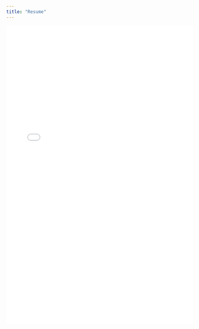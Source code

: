 ```yaml
---
title: "Resume"
---
```


<iframe src="Hunter_Resume_2025.pdf" width="100%" height="800px" style="border: none;">

This browser does not support PDFs. Please download the PDF to view it: <a href="Hunter_Resume_2025.pdf">Download PDF</a>.

</iframe>
